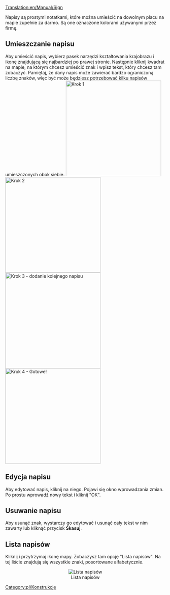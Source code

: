 [[Translation:en/Manual/Sign]]


Napisy są prostymi notatkami, które można umieścić na dowolnym placu na mapie zupełnie za darmo. Są one oznaczone kolorami używanymi przez firmę. 

==Umieszczanie napisu==

Aby umieścić napis, wybierz pasek narzędzi kształtowania krajobrazu i ikonę znajdującą się najbardziej po prawej stronie. Następnie kliknij kwadrat na mapie, na którym chcesz umieścić znak i wpisz tekst, który chcesz tam zobaczyć. Pamiętaj, że dany napis może zawierać bardzo ograniczoną liczbę znaków, więc być może będziesz potrzebować kilku napisów umieszczonych obok siebie. 
[[File:en/Placing signs 1.png|left|thumb|300px|Krok 1]]
[[File:en/Placing Signs 2.png|left|thumb|300px|Krok 2]] 
[[File:en/Placing signs 3.png|left|thumb|300px|Krok 3 - dodanie kolejnego napisu]] 
[[File:en/Placing signs 4.png|left|thumb|300px|Krok 4 - Gotowe!]] 
<br style="clear:both;"/>

==Edycja napisu==

Aby edytować napis, kliknij na niego. Pojawi się okno wprowadzania zmian. Po prostu wprowadź nowy tekst i kliknij "OK".

==Usuwanie napisu==

Aby usunąć znak, wystarczy go edytować i usunąć cały tekst w nim zawarty lub kliknąć przycisk '''Skasuj'''.
{{pl/Uwaga|Pamiętaj, że w grach wieloosobowych każdy może edytować i usuwać twoje znaki, nie umieszczaj więc tam żadnych istotnych informacji i miej na nie oko, aby upewnić się, że twoi konkurenci nie sprawiają, że wyjdziesz na głupca!}}

==Lista napisów==

Kliknij i przytrzymaj ikonę mapy. Zobaczysz tam opcję "Lista napisów". Na tej liście znajdują się wszystkie znaki, posortowane alfabetycznie.
<center>[[File:en/Sign list.png|center|frame|Lista napisów]]</center>
[[Category:pl/Konstrukcje]]